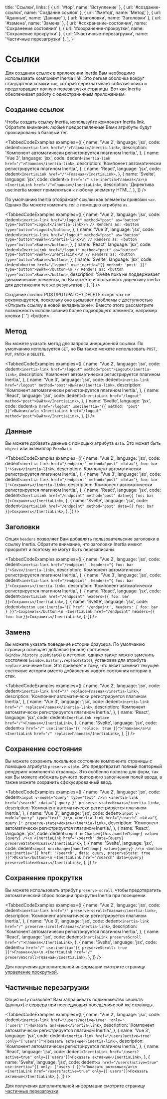 
  title: 'Ссылки',
  links: [
    { url: '#top', name: 'Вступление' },
    { url: '#создание-ссылок', name: 'Создание ссылок' },
    { url: '#метод', name: 'Метод' },
    { url: '#данные', name: 'Данные' },
    { url: '#заголовки', name: 'Заголовки' },
    { url: '#замена', name: 'Замена' },
    { url: '#сохранение-состояния', name: 'Сохранение состояния' },
    { url: '#сохранение-прокрутки', name: 'Сохранение прокрутки' },
    { url: '#частичные-перезагрузки', name: 'Частичные перезагрузки' },
  ],
}

# Ссылки

Для создания ссылок в приложении Inertia Вам необходимо использовать компонент Inertia link. Это легкая оболочка вокруг стандартной ссылки `<a>`, которая перехватывает события клика и предотвращает полную перезагрузку страницы. Вот как Inertia обеспечивает работу с одностраничным приложением.

## Создание ссылок

Чтобы создать ссылку Inertia, используйте компонент Inertia link. Обратите внимание: любые предоставленные Вами атрибуты будут проксированы в базовый тег.

<TabbedCodeExamples
  examples={[
    {
      name: 'Vue 2',
      language: 'jsx',
      code: dedent`
        <inertia-link href="/">Главная</inertia-link>
      `,
      description: 'Компонент <inertia-link> автоматически регистрируется плагином Inertia.',
    },
    {
      name: 'Vue 3',
      language: 'jsx',
      code: dedent`
        <inertia-link href="/">Главная</inertia-link>
      `,
      description: 'Компонент <inertia-link> автоматически регистрируется плагином Inertia.',
    },
    {
      name: 'React',
      language: 'jsx',
      code: dedent`
        <InertiaLink href="/">Главная</InertiaLink>
      `,
    },
    {
      name: 'Svelte',
      language: 'jsx',
      code: dedent`
        <a href="/" use:inertia>Главная</a>\n
        <InertiaLink href="/">Главная</InertiaLink>
      `,
      description: 'Директива use:inertia может применяться к любому элементу HTML.',
    },
  ]}
/>

По умолчанию Inertia отображает ссылки как элементы привязки `<a>`. Однако Вы можете изменить тег с помощью атрибута `as`.

<TabbedCodeExamples
  examples={[
    {
      name: 'Vue 2',
      language: 'jsx',
      code: dedent`
        <inertia-link href="/logout" method="post" as="button" type="button">Logout</inertia-link>\n
        // Renders as:
        <button type="button">Logout</button>
      `,
    },
    {
      name: 'Vue 3',
      language: 'jsx',
      code: dedent`
        <inertia-link href="/logout" method="post" as="button" type="button">Выйти</inertia-link>\n
        // Renders as:
        <button type="button">Выйти</button>
      `,
    },
    {
      name: 'React',
      language: 'jsx',
      code: dedent`
        <InertiaLink href="/logout" method="post" as="button" type="button">Выйти</InertiaLink>\n
        // Renders as:
        <button type="button">Выйти</button>
      `,
    },
    {
      name: 'Svelte',
      language: 'jsx',
      code: dedent`
        <button href="/logout" use:inertia="{{ method: 'post' }}" type="button">Выйти</button>\n
        // Renders as:
        <button type="button">Выйти</button>
      `,
      description:
        'Svelte пока не поддерживает динамические элементы, но Вы можете использовать директиву inertia для достижения тех же результатов.',
    },
  ]}
/>

<Notice>
  Создание ссылок <inlineCode>POST</inlineCode>/<inlineCode>PUT</inlineCode>/<inlineCode>PATCH</inlineCode>/
  <inlineCode>DELETE</inlineCode> якоря <inlineCode>&lt;a&gt;</inlineCode> не рекомендуется, поскольку оно вызывает проблемы с доступностью «Открыть ссылку в новой вкладке/окне». Вместо этого рассмотрите возможность использования более подходящего элемента, например кнопки {' '} <inlineCode>&lt;button&gt;</inlineCode>.
</Notice>

## Метод

Вы можете указать метод для запроса инерционной ссылки. По умолчанию используется `GET`, но Вы также можете использовать `POST`, `PUT`, `PATCH` и `DELETE`.

<TabbedCodeExamples
  examples={[
    {
      name: 'Vue 2',
      language: 'jsx',
      code: dedent`
        <inertia-link href="/logout" method="post">Logout</inertia-link>
      `,
      description: 'Компонент <inertia-link> автоматически регистрируется плагином Inertia.',
    },
    {
      name: 'Vue 3',
      language: 'jsx',
      code: dedent`
        <inertia-link href="/logout" method="post">Выйти</inertia-link>
      `,
      description: 'Компонент <inertia-link> автоматически регистрируется плагином Inertia.',
    },
    {
      name: 'React',
      language: 'jsx',
      code: dedent`
        <InertiaLink href="/logout" method="post">Выйти</InertiaLink>
      `,
    },
    {
      name: 'Svelte',
      language: 'jsx',
      code: dedent`
        <a href="/logout" use:inertia="{{ method: 'post' }}">Выйти</a>\n
        <InertiaLink href="/logout" method="post">Выйти</InertiaLink>
      `,
    },
  ]}
/>

## Данные

Вы можете добавить данные с помощью атрибута `data`. Это может быть `object` или экземпляр `FormData`.

<TabbedCodeExamples
  examples={[
    {
      name: 'Vue 2',
      language: 'jsx',
      code: dedent`
        <inertia-link href="/endpoint" method="post" :data="{ foo: bar }">Save</inertia-link>
      `,
      description: 'Компонент <inertia-link> автоматически регистрируется плагином Inertia.',
    },
    {
      name: 'Vue 3',
      language: 'jsx',
      code: dedent`
        <inertia-link href="/endpoint" method="post" :data="{ foo: bar }">Сохранить</inertia-link>
      `,
      description: 'Компонент <inertia-link> автоматически регистрируется плагином Inertia.',
    },
    {
      name: 'React',
      language: 'jsx',
      code: dedent`
        <InertiaLink href="/endpoint" method="post" data={{ foo: bar }}>Сохранить</InertiaLink>
      `,
    },
    {
      name: 'Svelte',
      language: 'jsx',
      code: dedent`
        <InertiaLink href="/endpoint" method="post" data={{ foo: bar }}>Сохранить</InertiaLink>
      `,
    },
  ]}
/>

## Заголовки

Опция `headers` позволяет Вам добавлять пользовательские заголовки в ссылку Inertia. Обратите внимание, что заголовки Inertia имеют приоритет и поэтому не могут быть перезаписаны.

<TabbedCodeExamples
  examples={[
    {
      name: 'Vue 2',
      language: 'jsx',
      code: dedent`
        <inertia-link href="/endpoint" :headers="{ foo: bar }">Save</inertia-link>
      `,
      description: 'Компонент <inertia-link> автоматически регистрируется плагином Inertia.',
    },
    {
      name: 'Vue 3',
      language: 'jsx',
      code: dedent`
        <inertia-link href="/endpoint" :headers="{ foo: bar }">Сохранить</inertia-link>
      `,
      description: 'Компонент <inertia-link> автоматически регистрируется плагином Inertia.',
    },
    {
      name: 'React',
      language: 'jsx',
      code: dedent`
        <InertiaLink href="/endpoint" headers={{ foo: bar }}>Сохранить</InertiaLink>
      `,
    },
    {
      name: 'Svelte',
      language: 'jsx',
      code: dedent`
        <button use:inertia="{{ href: '/endpoint', headers: { foo: bar } }}">Сохранить</button>\n
        <InertiaLink href="/endpoint" headers={{ foo: bar}}>Сохранить</InertiaLink>
      `,
    },
  ]}
/>

## Замена

Вы можете указать поведение истории браузера. По умолчанию страница посещает добавляя (новое) состояние (`window.history.pushState`) в историю, однако также можно заменить состояние (`window.history.replaceState`), установив для атрибута `replace` значение true. Это приведет к тому, что визит заменит текущее состояние истории вместо добавления нового состояния истории в стек.

<TabbedCodeExamples
  examples={[
    {
      name: 'Vue 2',
      language: 'jsx',
      code: dedent`
        <inertia-link href="/" replace>Главная</inertia-link>
      `,
      description: 'Компонент <inertia-link> автоматически регистрируется плагином Inertia.',
    },
    {
      name: 'Vue 3',
      language: 'jsx',
      code: dedent`
        <inertia-link href="/" replace>Главная</inertia-link>
      `,
      description: 'Компонент <inertia-link> автоматически регистрируется плагином Inertia.',
    },
    {
      name: 'React',
      language: 'jsx',
      code: dedent`
        <InertiaLink replace href="/">Главная</InertiaLink>
      `,
    },
    {
      name: 'Svelte',
      language: 'jsx',
      code: dedent`
        <a href="/" use:inertia="{{ replace: true }}">Главная</a>\n
        <InertiaLink href="/" replace>Главная</InertiaLink>
      `,
    },
  ]}
/>

## Сохранение состояния

Вы можете сохранить локальное состояние компонента страницы с помощью атрибута `preserve-state`. Это предотвратит полный повторный рендеринг компонента страницы. Это особенно полезно для форм, так как Вы можете избежать ручного повторного заполнения полей ввода, а также можете сохранить сфокусированный ввод.

<TabbedCodeExamples
  examples={[
    {
      name: 'Vue 2',
      language: 'jsx',
      code: dedent`
        <input v-model="query" type="text" />\n
        <inertia-link href="/search" :data="{ query }" preserve-state>Искать</inertia-link>
      `,
      description: 'Компонент <inertia-link> автоматически регистрируется плагином Inertia.',
    },
    {
      name: 'Vue 3',
      language: 'jsx',
      code: dedent`
        <input v-model="query" type="text" />\n
        <inertia-link href="/search" :data="{ query }" preserve-state>Искать</inertia-link>
      `,
      description: 'Компонент <inertia-link> автоматически регистрируется плагином Inertia.',
    },
    {
      name: 'React',
      language: 'jsx',
      code: dedent`
        <input onChange={this.handleChange} value={query} />\n
        <InertiaLink href="/search" data={query} preserveState>Искать</InertiaLink>
      `,
    },
    {
      name: 'Svelte',
      language: 'jsx',
      code: dedent`
        <input on:change={handleChange} value={query} />\n
        <button use:inertia="{{ href: '/search', data: query, preserveState: true }}">Искать</button>\n
        <InertiaLink href="/search" data={query} preserveState>Искать</InertiaLink>
      `,
    },
  ]}
/>

## Сохранение прокрутки

Вы можете использовать атрибут `preserve-scroll`, чтобы предотвратить автоматический сброс позиции прокрутки Inertia при посещении.

<TabbedCodeExamples
  examples={[
    {
      name: 'Vue 2',
      language: 'jsx',
      code: dedent`
        <inertia-link href="/" preserve-scroll>Главная</inertia-link>
      `,
      description: 'Компонент <inertia-link> автоматически регистрируется плагином Inertia.',
    },
    {
      name: 'Vue 3',
      language: 'jsx',
      code: dedent`
        <inertia-link href="/" preserve-scroll>Главная</inertia-link>
      `,
      description: 'Компонент <inertia-link> автоматически регистрируется плагином Inertia.',
    },
    {
      name: 'React',
      language: 'jsx',
      code: dedent`
        <InertiaLink preserveScroll href="/">Главная</InertiaLink>
      `,
    },
    {
      name: 'Svelte',
      language: 'jsx',
      code: dedent`
        <a href="/" use:inertia="{{ preserveScroll: true }}">Главная</a>\n
        <InertiaLink href="/" preserveScroll>Главная</InertiaLink>
      `,
    },
  ]}
/>

Для получения дополнительной информации смотрите страницу [управление прокруткой](/scroll-management).

## Частичные перезагрузки

Опция `only` позволяет Вам запрашивать подмножество свойств (данных) с сервера при последующих посещениях той же страницы.

<TabbedCodeExamples
  examples={[
    {
      name: 'Vue 2',
      language: 'jsx',
      code: dedent`
        <inertia-link href="/users?active=true" :only="['users']">Показать активные</inertia-link>
      `,
      description: 'Компонент <inertia-link> автоматически регистрируется плагином Inertia.',
    },
    {
      name: 'Vue 3',
      language: 'jsx',
      code: dedent`
        <inertia-link href="/users?active=true" :only="['users']">Показать активные</inertia-link>
      `,
      description: 'Компонент <inertia-link> автоматически регистрируется плагином Inertia.',
    },
    {
      name: 'React',
      language: 'jsx',
      code: dedent`
        <InertiaLink href="/users?active=true" only={['users']}>Показать активные</InertiaLink>
      `,
    },
    {
      name: 'Svelte',
      language: 'jsx',
      code: dedent`
        <a href="/users?active=true" use:inertia="{{ only: ['users'] }}">Показать активные</a>\n
        <InertiaLink href="/users?active=true" only={['users']}>Показать активные</InertiaLink>
      `,
    },
  ]}
/>

Для получения дополнительной информации смотрите страницу [частичные перезагрузки](/partial-reloads).
